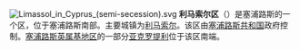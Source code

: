 [[File:Limassol_in_Cyprus_(semi-secession).svg|thumb]]
'''利马索尔区'''（{{lang-el|Επαρχία Λεμεσού}}）是塞浦路斯的一个区，位于塞浦路斯南部。主要城镇为[[利马索尔|利马索尔]]。该区由[[塞浦路斯共和国|塞浦路斯共和国]]政府控制。[[塞浦路斯英属基地区|塞浦路斯英属基地区]]的一部分[[亚克罗提利|亚克罗提利]]位于该区南端。
{{Districts of Cyprus}}